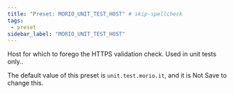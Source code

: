 ```yaml
---
title: "Preset: MORIO_UNIT_TEST_HOST" # skip-spellcheck
tags:
 - preset
sidebar_label: "MORIO_UNIT_TEST_HOST"
---
```


Host for which to forego the HTTPS validation check. Used in unit tests only..

<Note>

The default value of this preset is `unit.test.morio.it`, and it is <Label style="danger">Not Save</Label> to change this.

</Note>
